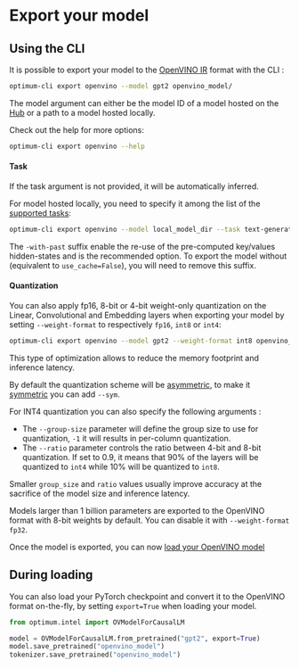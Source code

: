 <!--Copyright 2024 The HuggingFace Team. All rights reserved.
Licensed under the Apache License, Version 2.0 (the "License"); you may not use this file except in compliance with
the License. You may obtain a copy of the License at
http://www.apache.org/licenses/LICENSE-2.0
Unless required by applicable law or agreed to in writing, software distributed under the License is distributed on
an "AS IS" BASIS, WITHOUT WARRANTIES OR CONDITIONS OF ANY KIND, either express or implied. See the License for the
specific language governing permissions and limitations under the License.
-->

# Export your model

## Using the CLI

It is possible to export your model to the [OpenVINO IR](https://docs.openvino.ai/2024/documentation/openvino-ir-format.html) format with the CLI :

```bash
optimum-cli export openvino --model gpt2 openvino_model/
```

The model argument can either be the model ID of a model hosted on the [Hub](https://huggingface.co/models) or a path to a model hosted locally.


Check out the help for more options:

```bash
optimum-cli export openvino --help
```

#### Task

If the task argument is not provided, it will be automatically inferred.

For model hosted locally, you need to specify it among the list of the [supported tasks](https://huggingface.co/docs/optimum/exporters/task_manager):

```bash
optimum-cli export openvino --model local_model_dir --task text-generation-with-past openvino_model
```

The `-with-past` suffix enable the re-use of the pre-computed key/values hidden-states and is the recommended option. To export the model without (equivalent to `use_cache=False`), you will need to remove this suffix.


#### Quantization

You can also apply fp16, 8-bit or 4-bit weight-only quantization on the Linear, Convolutional and Embedding layers when exporting your model by setting `--weight-format` to respectively `fp16`, `int8` or `int4`:

```bash
optimum-cli export openvino --model gpt2 --weight-format int8 openvino_model/
```

This type of optimization allows to reduce the memory footprint and inference latency.

By default the quantization scheme will be [asymmetric](https://github.com/openvinotoolkit/nncf/blob/develop/docs/compression_algorithms/Quantization.md#asymmetric-quantization), to make it [symmetric](https://github.com/openvinotoolkit/nncf/blob/develop/docs/compression_algorithms/Quantization.md#symmetric-quantization) you can add `--sym`.

For INT4 quantization you can also specify the following arguments :
* The `--group-size` parameter will define the group size to use for quantization, `-1` it will results in per-column quantization.
* The `--ratio` parameter controls the ratio between 4-bit and 8-bit quantization. If set to 0.9, it means that 90% of the layers will be quantized to `int4` while 10% will be quantized to `int8`.

Smaller `group_size` and `ratio` values usually improve accuracy at the sacrifice of the model size and inference latency.

<Tip warning={true}>

Models larger than 1 billion parameters are exported to the OpenVINO format with 8-bit weights by default. You can disable it with `--weight-format fp32`.

</Tip>

Once the model is exported, you can now [load your OpenVINO model](inference)

## During loading

You can also load your PyTorch checkpoint and convert it to the OpenVINO format on-the-fly, by setting `export=True` when loading your model.

```python
from optimum.intel import OVModelForCausalLM

model = OVModelForCausalLM.from_pretrained("gpt2", export=True)
model.save_pretrained("openvino_model")
tokenizer.save_pretrained("openvino_model")
```

